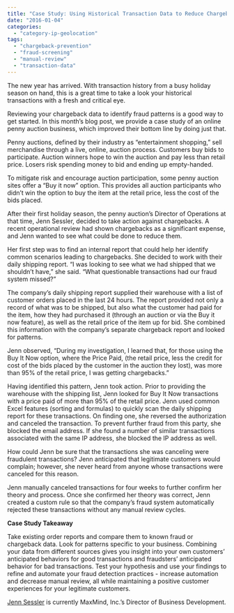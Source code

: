 ```yaml
---
title: "Case Study: Using Historical Transaction Data to Reduce Chargebacks"
date: "2016-01-04"
categories:
  - "category-ip-geolocation"
tags:
  - "chargeback-prevention"
  - "fraud-screening"
  - "manual-review"
  - "transaction-data"
---
```


The new year has arrived. With transaction history from a busy holiday season on hand, this is a great time to take a look your historical transactions with a fresh and critical eye.

Reviewing your chargeback data to identify fraud patterns is a good way to get started. In this month’s blog post, we provide a case study of an online penny auction business, which improved their bottom line by doing just that.

Penny auctions, defined by their industry as “entertainment shopping,” sell merchandise through a live, online, auction process. Customers buy bids to participate. Auction winners hope to win the auction and pay less than retail price. Losers risk spending money to bid and ending up empty-handed.

To mitigate risk and encourage auction participation, some penny auction sites offer a “Buy it now” option. This provides all auction participants who didn’t win the option to buy the item at the retail price, less the cost of the bids placed.

After their first holiday season, the penny auction’s Director of Operations at that time, Jenn Sessler, decided to take action against chargebacks. A recent operational review had shown chargebacks as a significant expense, and Jenn wanted to see what could be done to reduce them.

Her first step was to find an internal report that could help her identify common scenarios leading to chargebacks. She decided to work with their daily shipping report. “I was looking to see what we had shipped that we shouldn’t have,” she said. “What questionable transactions had our fraud system missed?”

The company’s daily shipping report supplied their warehouse with a list of customer orders placed in the last 24 hours. The report provided not only a record of what was to be shipped, but also what the customer had paid for the item, how they had purchased it (through an auction or via the Buy it now feature), as well as the retail price of the item up for bid. She combined this information with the company’s separate chargeback report and looked for patterns.

Jenn observed, “During my investigation, I learned that, for those using the Buy It Now option, where the Price Paid, (the retail price, less the credit for cost of the bids placed by the customer in the auction they lost), was more than 95% of the retail price, I was getting chargebacks.”

Having identified this pattern, Jenn took action. Prior to providing the warehouse with the shipping list, Jenn looked for Buy It Now transactions with a price paid of more than 95% of the retail price. Jenn used common Excel features (sorting and formulas) to quickly scan the daily shipping report for these transactions. On finding one, she reversed the authorization and canceled the transaction. To prevent further fraud from this party, she blocked the email address. If she found a number of similar transactions associated with the same IP address, she blocked the IP address as well.

How could Jenn be sure that the transactions she was canceling were fraudulent transactions? Jenn anticipated that legitimate customers would complain; however, she never heard from anyone whose transactions were canceled for this reason.

Jenn manually canceled transactions for four weeks to further confirm her theory and process. Once she confirmed her theory was correct, Jenn created a custom rule so that the company’s fraud system automatically rejected these transactions without any manual review cycles.

**Case Study Takeaway**

Take existing order reports and compare them to known fraud or chargeback data. Look for patterns specific to your business. Combining your data from different sources gives you insight into your own customers’ anticipated behaviors for good transactions and fraudsters’ anticipated behavior for bad transactions. Test your hypothesis and use your findings to refine and automate your fraud detection practices - increase automation and decrease manual review, all while maintaining a positive customer experiences for your legitimate customers.

[Jenn Sessler](https://www.maxmind.com/en/leadership) is currently MaxMind, Inc.’s Director of Business Development.

